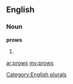 ==English==

===Noun===
'''prows'''

# {{plural of|[[prow]]}}

[[Category:English plurals]]

[[ar:prows]]
[[my:prows]]